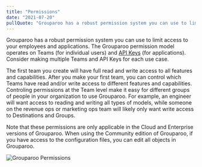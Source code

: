 ```yaml
---
title: "Permissions"
date: "2021-07-20"
pullQuote: "Grouparoo has a robust permission system you can use to limit access to your employees and applications."
---
```


Grouparoo has a robust permission system you can use to limit access to your employees and applications. The Grouparoo permission model operates on Teams (for individual users) and [API Keys](/docs/support/rest-api) (for applications). Consider making multiple Teams and API Keys for each use case.

The first team you create will have full read and write access to all features and capabilities. After you make your first team, you can control which Teams have read and/or write access to different features and capabilities. Controling permissions at the Team level make it easy for different groups of people in your organization to use Grouparoo. For example, an engineer will want access to reading and writing all types of models, while someone on the revenue ops or marketing ops team will likely only want write access to Destinations and Groups.

Note that these permissions are only applicable in the Cloud and Enterprise versions of Grouparoo. When using the Community edition of Grouparoo, if you have access to the configuration files, you can edit all objects in Grouparoo.

<Image
  centered
  source="Grouparoo Permissions"
  alt="Grouparoo Permissions"
  src="docs/deployment/api-key-permissions.png"
  width={1173}
  height={646}
/>
